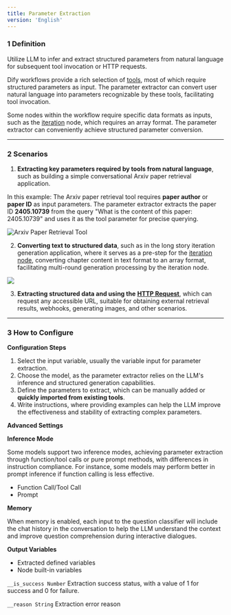 ```yaml
---
title: Parameter Extraction
version: 'English'
---
```


### 1 Definition

Utilize LLM to infer and extract structured parameters from natural language for subsequent tool invocation or HTTP requests.

Dify workflows provide a rich selection of [tools](/en-us/user-guide/build-app/flow-app/nodes/tools), most of which require structured parameters as input. The parameter extractor can convert user natural language into parameters recognizable by these tools, facilitating tool invocation.

Some nodes within the workflow require specific data formats as inputs, such as the [iteration](/en-us/user-guide/build-app/flow-app/nodes/iteration) node, which requires an array format. The parameter extractor can conveniently achieve structured parameter conversion.

***

### 2 Scenarios

1. **Extracting key parameters required by tools from natural language**, such as building a simple conversational Arxiv paper retrieval application.

In this example: The Arxiv paper retrieval tool requires **paper author** or **paper ID** as input parameters. The parameter extractor extracts the paper ID **2405.10739** from the query "What is the content of this paper: 2405.10739" and uses it as the tool parameter for precise querying.

![Arxiv Paper Retrieval Tool](../../../../images/assets/precise-query.png)

2. **Converting text to structured data**, such as in the long story iteration generation application, where it serves as a pre-step for the [iteration node](/en-us/user-guide/build-app/flow-app/nodes/iteration), converting chapter content in text format to an array format, facilitating multi-round generation processing by the iteration node.

![](../../../../images/assets/convert-chapter-content.png)

3. **Extracting structured data and using the** [**HTTP Request**](/en-us/user-guide/build-app/flow-app/nodes/http-request), which can request any accessible URL, suitable for obtaining external retrieval results, webhooks, generating images, and other scenarios.

***

### 3 How to Configure

**Configuration Steps**

1. Select the input variable, usually the variable input for parameter extraction.
2. Choose the model, as the parameter extractor relies on the LLM's inference and structured generation capabilities.
3. Define the parameters to extract, which can be manually added or **quickly imported from existing tools**.
4. Write instructions, where providing examples can help the LLM improve the effectiveness and stability of extracting complex parameters.

**Advanced Settings**

**Inference Mode**

Some models support two inference modes, achieving parameter extraction through function/tool calls or pure prompt methods, with differences in instruction compliance. For instance, some models may perform better in prompt inference if function calling is less effective.

* Function Call/Tool Call
* Prompt

**Memory**

When memory is enabled, each input to the question classifier will include the chat history in the conversation to help the LLM understand the context and improve question comprehension during interactive dialogues.

**Output Variables**

* Extracted defined variables
* Node built-in variables

`__is_success Number` Extraction success status, with a value of 1 for success and 0 for failure.

`__reason String` Extraction error reason
